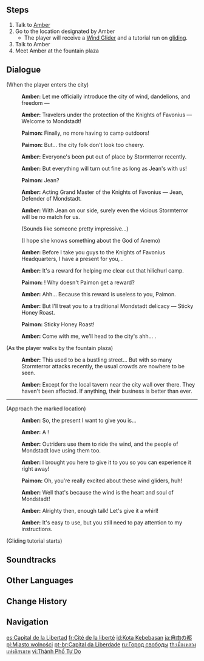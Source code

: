 {{Quest Infobox
|image         = Archon Quest C0A1 City of Freedom.png
|id            = 00356
|type          = Archon
|chapter       = Prologue
|actNum        = I
|act           = The Outlander Who Caught the Wind
|part          = 6
|startLocation = [[Mondstadt City|Mondstadt]], [[Mondstadt]]
|region        = Mondstadt
|area          = Starfell Valley
|subarea       = Mondstadt City
|prev          = Going Upon the Breeze
|next          = Dragon Storm
|rewards       = Adventure EXP*250;Mora*1,625;Character EXP*850;Enhancement Ore*7
|characters    = Amber;Paimon;Traveler
|voiced        = yes
}}
{{TeyvatQuest|0|1|part=6}}

==Steps==
# Talk to [[Amber]]
# Go to the location designated by Amber
#* The player will receive a [[Wind Glider]] and a tutorial run on [[gliding]].
# Talk to Amber
# Meet Amber at the fountain plaza

==Dialogue==
{{Quest Description|With your help, the problem was resolved quickly. Led by Amber, you reach the city of freedom &mdash; Mondstadt.}}
{{Dialogue Start}}
;(When the player enters the city)
:{{A|vo mdaq018 1 ambor 01.ogg}} '''Amber:''' Let me officially introduce the city of wind, dandelions, and freedom &mdash;
:{{A|vo mdaq018 1 ambor 02.ogg}} '''Amber:''' Travelers under the protection of the Knights of Favonius &mdash; Welcome to Mondstadt!
:{{A|vo mdaq018 1 paimon 01.ogg}} '''Paimon:''' Finally, no more having to camp outdoors!
:{{A|vo mdaq018 1 paimon 02.ogg}} '''Paimon:''' But... the city folk don't look too cheery.
:{{A|vo mdaq018 1 ambor 03.ogg}} '''Amber:''' Everyone's been put out of place by Stormterror recently.
:{{A|vo mdaq018 1 ambor 04.ogg}} '''Amber:''' But everything will turn out fine as long as Jean's with us!
:{{A|vo mdaq018 1 paimon 03.ogg}} '''Paimon:''' Jean?
:{{A|vo mdaq018 1 ambor 05.ogg}} '''Amber:''' Acting Grand Master of the Knights of Favonius &mdash; Jean, Defender of Mondstadt.
:{{A|vo mdaq018 1 ambor 06.ogg}} '''Amber:''' With Jean on our side, surely even the vicious Stormterror will be no match for us.
:{{DIcon}} (Sounds like someone pretty impressive...)
:{{DIcon}} (I hope she knows something about the God of Anemo)
:{{A|vo mdaq018 1 ambor 07.ogg}} '''Amber:''' Before I take you guys to the Knights of Favonius Headquarters, I have a present for you, {{Traveler}}.
:{{A|vo mdaq018 1 ambor 08.ogg}} '''Amber:''' It's a reward for helping me clear out that hilichurl camp.
:{{A|vo mdaq018 1 paimon 04.ogg}} '''Paimon:''' {{sic|He-Hey}}! Why doesn't Paimon get a reward?
:{{A|vo mdaq018 1 ambor 09.ogg}} '''Amber:''' Ahh... Because this reward is useless to you, Paimon.
:{{A|vo mdaq018 1 ambor 10.ogg}} '''Amber:''' But I'll treat you to a traditional Mondstadt delicacy &mdash; Sticky Honey Roast.
:{{A|vo mdaq018 1 paimon 05.ogg}} '''Paimon:''' Sticky Honey Roast!
:{{A|vo mdaq018 1 ambor 11.ogg}} '''Amber:''' Come with me, we'll head to the city's ahh... {{Color|buzzword|high ground}}.

;(As the player walks by the fountain plaza)
:{{A|vo mdaq018 2 ambor 01.ogg}} '''Amber:''' This used to be a bustling street... But with so many Stormterror attacks recently, the usual crowds are nowhere to be seen.
:{{A|vo mdaq018 2 ambor 02.ogg}} '''Amber:''' Except for the local tavern near the city wall over there. They haven't been affected. If anything, their business is better than ever.
----
;(Approach the marked location)
:{{A|vo mdaq019 3 ambor 01.ogg}} '''Amber:''' So, the present I want to give you is...
:{{A|vo mdaq019 3 ambor 02.ogg}} '''Amber:''' A {{Color|buzzword|Wind Glider}}!
:{{A|vo mdaq019 3 ambor 03.ogg}} '''Amber:''' Outriders use them to ride the wind, and the people of Mondstadt love using them too.
:{{A|vo mdaq019 3 ambor 04.ogg}} '''Amber:''' I brought you here to give it to you so you can experience it right away!
:{{A|vo mdaq019 3 paimon 01.ogg}} '''Paimon:''' Oh, you're really excited about these wind gliders, huh!
:{{A|vo mdaq019 3 ambor 05.ogg}} '''Amber:''' Well that's because the wind is the heart and soul of Mondstadt!
:{{A|vo mdaq019 3 ambor 06.ogg}} '''Amber:''' Alrighty then, enough talk! Let's give it a whirl!
:{{A|vo mdaq019 3 ambor 07.ogg}} '''Amber:''' It's easy to use, but you still need to pay attention to my instructions.
;(Gliding tutorial starts)
{{Dialogue End}}

==Soundtracks==
{{Soundtracks by Category Table|type=quest}}

==Other Languages==
{{Other Languages
|en      = City of Freedom
|zhs     = 自由之都
|zhs_rm  = Zìyóu zhī Dū
|zht     = 自由之都
|zht_rm  = Zìyóu zhī Dū
|zh_tl   = City of Freedom
|ja      = 自由の都
|ja_rm   = Jiyuu no To{{Assumed}}
|ja_tl   = City of Freedom
|ko      = {{tt|자유|自由}}의 {{tt|도시|都市}}
|ko_rm   = Jayu-ui Dosi
|ko_tl   = City of Freedom
|es      = Capital de la Libertad
|es_tl   = Capital of Freedom
|fr      = Cité de la liberté
|fr_tl   = City of Freedom
|ru      = Город свободы
|ru_tl   = City of Freedom
|th      = เมืองหลวงแห่งอิสรภาพ
|th_rm   = Mueang-luang haeng Itsaraphap
|th_tl   = Capital of Freedom
|vi      = {{tt|Thành Phố|城舖}} {{tt|Tự Do|自由}}
|vi_tl   = Freedom City
|de      = Die Stadt der Freiheit
|de_tl   = The City of Freedom
|id      = Kota Kebebasan
|id_tl   = City of Freedom
|pt      = Capital da Liberdade
|pt_tl   = Capital of Liberty
|tr      = Özgürlük Şehri
|tr_tl   = Liberty City
|it      = Città della Libertà
|it_tl   = City of Freedom
}}

==Change History==
{{Change History|1.0}}

==Navigation==
{{Archon Quest Navbox|chapter=Prologue}}

[[es:Capital de la Libertad]]
[[fr:Cité de la liberté]]
[[id:Kota Kebebasan]]
[[ja:自由の都]]
[[pl:Miasto wolności]]
[[pt-br:Capital da Liberdade]]
[[ru:Город свободы]]
[[th:เมืองหลวงแห่งอิสรภาพ]]
[[vi:Thành Phố Tự Do]]